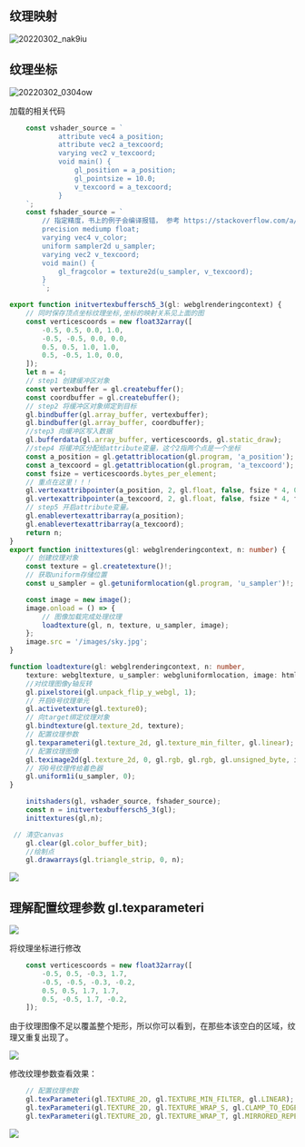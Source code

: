 ## 纹理映射

![20220302_nak9iu](https://cdn.jsdelivr.net/gh/crexk/pic-archive@main/upic/20220302_nak9iu.png)

## 纹理坐标
![20220302_0304ow](https://cdn.jsdelivr.net/gh/crexk/pic-archive@main/upic/20220302_0304ow.png)

加载的相关代码
```ts
    const vshader_source = `
            attribute vec4 a_position;
            attribute vec2 a_texcoord;
            varying vec2 v_texcoord;
            void main() {
                gl_position = a_position;
                gl_pointsize = 10.0;
                v_texcoord = a_texcoord;
            }
    `;
    const fshader_source = `
        // 指定精度，书上的例子会编译报错， 参考 https://stackoverflow.com/a/27067272
        precision mediump float;
        varying vec4 v_color;
        uniform sampler2d u_sampler;
        varying vec2 v_texcoord;
        void main() {
            gl_fragcolor = texture2d(u_sampler, v_texcoord);
        }
        `;

export function initvertexbuffersch5_3(gl: webglrenderingcontext) {
    // 同时保存顶点坐标纹理坐标,坐标的映射关系见上面的图
    const verticescoords = new float32array([
        -0.5, 0.5, 0.0, 1.0,
        -0.5, -0.5, 0.0, 0.0,
        0.5, 0.5, 1.0, 1.0,
        0.5, -0.5, 1.0, 0.0,
    ]);
    let n = 4;
    // step1 创建缓冲区对象
    const vertexbuffer = gl.createbuffer();
    const coordbuffer = gl.createbuffer();
    // step2 将缓冲区对象绑定到目标
    gl.bindbuffer(gl.array_buffer, vertexbuffer);
    gl.bindbuffer(gl.array_buffer, coordbuffer);
    //step3 向缓冲区写入数据
    gl.bufferdata(gl.array_buffer, verticescoords, gl.static_draw);
    //step4 将缓冲区分配给attribute变量，这个2指两个点是一个坐标
    const a_position = gl.getattriblocation(gl.program, 'a_position');
    const a_texcoord = gl.getattriblocation(gl.program, 'a_texcoord');
    const fsize = verticescoords.bytes_per_element;
    // 重点在这里！！！
    gl.vertexattribpointer(a_position, 2, gl.float, false, fsize * 4, 0);
    gl.vertexattribpointer(a_texcoord, 2, gl.float, false, fsize * 4, fsize * 2);
    // step5 开启attribute变量。
    gl.enablevertexattribarray(a_position);
    gl.enablevertexattribarray(a_texcoord);
    return n;
}
export function inittextures(gl: webglrenderingcontext, n: number) {
    // 创建纹理对象
    const texture = gl.createtexture()!;
    // 获取uniform存储位置
    const u_sampler = gl.getuniformlocation(gl.program, 'u_sampler')!;

    const image = new image();
    image.onload = () => {
        // 图像加载完成处理纹理
        loadtexture(gl, n, texture, u_sampler, image);
    };
    image.src = '/images/sky.jpg';
}

function loadtexture(gl: webglrenderingcontext, n: number,
    texture: webgltexture, u_sampler: webgluniformlocation, image: htmlimageelement) {
    //对纹理图像y轴反转
    gl.pixelstorei(gl.unpack_flip_y_webgl, 1);
    // 开启0号纹理单元
    gl.activetexture(gl.texture0);
    // 向target绑定纹理对象
    gl.bindtexture(gl.texture_2d, texture);
    // 配置纹理参数
    gl.texparameteri(gl.texture_2d, gl.texture_min_filter, gl.linear);
    // 配置纹理图像
    gl.teximage2d(gl.texture_2d, 0, gl.rgb, gl.rgb, gl.unsigned_byte, image);
    // 将0号纹理传给着色器
    gl.uniform1i(u_sampler, 0);
}

    initshaders(gl, vshader_source, fshader_source);
    const n = initvertexbuffersch5_3(gl);
    inittextures(gl,n);

 // 清空canvas
    gl.clear(gl.color_buffer_bit);
    //绘制点
    gl.drawarrays(gl.triangle_strip, 0, n);
```
![](https://cdn.jsdelivr.net/gh/crexk/pic-archive@main/picgo/20220302112823.png)

## 理解配置纹理参数  gl.texparameteri

![](https://cdn.jsdelivr.net/gh/crexk/pic-archive@main/picgo/20220302113257.png)

将纹理坐标进行修改
```ts
    const verticescoords = new float32array([
        -0.5, 0.5, -0.3, 1.7,
        -0.5, -0.5, -0.3, -0.2,
        0.5, 0.5, 1.7, 1.7,
        0.5, -0.5, 1.7, -0.2,
    ]);
```
由于纹理图像不足以覆盖整个矩形，所以你可以看到，在那些本该空白的区域，纹理又重复出现了。

![](https://cdn.jsdelivr.net/gh/crexk/pic-archive@main/picgo/20220302113558.png)

修改纹理参数查看效果：
```ts
    // 配置纹理参数
    gl.texParameteri(gl.TEXTURE_2D, gl.TEXTURE_MIN_FILTER, gl.LINEAR);
    gl.texParameteri(gl.TEXTURE_2D, gl.TEXTURE_WRAP_S, gl.CLAMP_TO_EDGE);
    gl.texParameteri(gl.TEXTURE_2D, gl.TEXTURE_WRAP_T, gl.MIRRORED_REPEAT);
```
![](https://cdn.jsdelivr.net/gh/crexk/pic-archive@main/picgo/20220302113835.png)
